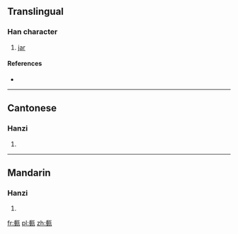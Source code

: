==Translingual==

===Han character===
{{Han char|rn=98|rad=瓦|as=08|sn=13|four=2111<sub>7</sub>|canj=竹一一女弓 (HMMVN)}}

# [[jar]]

====References====
* {{Han ref|kx=0750.020|dkj=21536|dj=1158.210|hdz=21426.210|uh=7500|ud=29952|bh=E2D5|bd=58069}}

----

==Cantonese==

===Hanzi===
{{yue-hanzi|jyut=|y=jeui6}}

# {{defn|lang=yue|sort=瓦08}}

----

==Mandarin==

===Hanzi===
{{cmn-hanzi|pin=[[piān]] ([[pian1]]), [[zhuì]] ([[zhui4]])|wg=p'ien<sup>1</sup>, chui<sup>4</sup>}}

# {{defn|lang=cmn|sort=瓦08}}

[[fr:甀]]
[[pl:甀]]
[[zh:甀]]